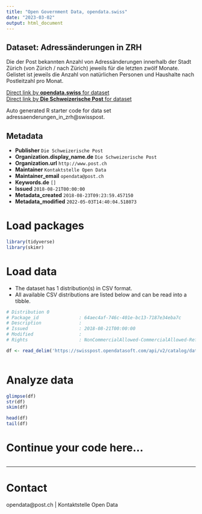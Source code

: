 ```yaml
---
title: "Open Government Data, opendata.swiss"
date: "2023-03-02"
output: html_document
---
```


## Dataset: Adressänderungen in ZRH

Die der Post bekannten Anzahl von Adressänderungen innerhalb der Stadt Zürich (von Zürich / nach Zürich) jeweils für die letzten zwölf Monate. Gelistet ist jeweils die Anzahl von natürlichen Personen und Haushalte nach Postleitzahl pro Monat.

[Direct link by **opendata.swiss** for dataset](https://opendata.swiss/de/dataset/adressaenderungen-in-zrh)<br>
[Direct link by **Die Schweizerische Post** for dataset](https://swisspost.opendatasoft.com/explore/dataset/adressaenderungen_in_zrh)

Auto generated R starter code for data set adressaenderungen_in_zrh@swisspost.

## Metadata

- **Publisher** `Die Schweizerische Post`
- **Organization.display_name.de** `Die Schweizerische Post`
- **Organization.url** `http://www.post.ch`
- **Maintainer** `Kontaktstelle Open Data`
- **Maintainer_email** `opendata@post.ch`
- **Keywords.de** `[]`
- **Issued** `2018-08-21T00:00:00`
- **Metadata_created** `2018-08-23T09:23:59.457150`
- **Metadata_modified** `2022-05-03T14:40:04.518073`


# Load packages

```r

library(tidyverse)
library(skimr)

```

# Load data

-   The dataset has 1 distribution(s) in CSV format.
-   All available CSV distributions are listed below and can be read into a tibble.

```r

# Distribution 0
# Package_id               : 64aec4af-746c-401e-bc13-7187e34eba7c
# Description              : 
# Issued                   : 2018-08-21T00:00:00
# Modified                 : 
# Rights                   : NonCommercialAllowed-CommercialAllowed-ReferenceRequired

df <- read_delim('https://swisspost.opendatasoft.com/api/v2/catalog/datasets/adressaenderungen_in_zrh/exports/csv')



```

# Analyze data

```r

glimpse(df)
str(df)
skim(df)

head(df)
tail(df)

```

# Continue your code here...

```r

```

------------------------------------------------------------------------

# Contact

opendata@post.ch | Kontaktstelle Open Data
